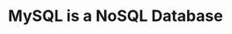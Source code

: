 ---
id: "db_tf_004"
questionType: "TRUE_FALSE"
title: "MySQL is a NoSQL Database"
statement: "MySQL is a NoSQL database."
difficulty: "EASY"
category: "Database"
correctAnswer: false
explanation: "MySQL is a relational database management system (RDBMS), not a NoSQL database."
---